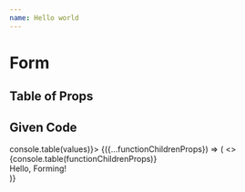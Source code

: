 ```yaml
---
name: Hello world
---
```



# Form

## Table of Props

<Props of={Form} />

## Given Code

<Form onSubmit={(values) => console.table(values)}>
  {({...functionChildrenProps}) => (
    <>
      {console.table(functionChildrenProps)}
      <div>Hello, Forming!</div>
    </>
  )}
</Form>